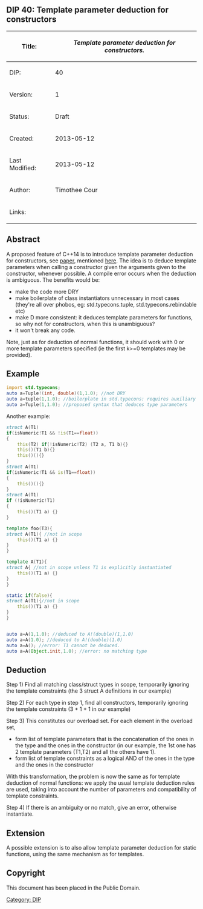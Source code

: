 == DIP 40: Template parameter deduction for constructors ==

{| class="wikitable"
!Title:	
!''Template parameter deduction for constructors.''
|-
|DIP:	
|40
|-
|Version:
|1
|-
|Status:
|Draft
|-
|Created:
|2013-05-12
|-
|Last Modified:
|2013-05-12
|-
|Author:
|Timothee Cour
|-
|Links:
|
|}

== Abstract ==
A proposed feature of C++14 is to introduce template parameter deduction for constructors, see [http://www.open-std.org/JTC1/SC22/WG21/docs/papers/2013/n3602.html paper], mentioned [http://www.meetingcpp.com/index.php/br/items/a-look-at-c14-and-beyond-papers-part-4.html here].
The idea is to deduce template parameters when calling a constructor given the arguments given to the constructor, whenever possible. A compile error occurs when the deduction is ambiguous.
The benefits would be:
* make the code more DRY
* make boilerplate of class instantiators unnecessary in most cases (they're all over phobos, eg: std.typecons.tuple, std.typecons.rebindable etc)
* make D more consistent: it deduces template parameters for functions, so why not for constructors, when this is unambiguous?
* it won't break any code.

Note, just as for deduction of normal functions, it should work with 0 or more template parameters specified (ie the first k>=0 templates may be provided).

== Example ==
<syntaxhighlight lang="d">
import std.typecons;
auto a=Tuple!(int, double)(1,1.0); //not DRY
auto a=tuple(1,1.0); //boilerplate in std.typecons: requires auxiliary class instantiator function 'tuple' just to allow this
auto a=Tuple(1,1.0); //proposed syntax that deduces type parameters
</syntaxhighlight>

Another example:

<syntaxhighlight lang="d">
struct A(T1)
if(isNumeric!T1 && !is(T1==float))
{
	this(T2) if(!isNumeric!T2) (T2 a, T1 b){}
	this()(T1 b){}
	this()(){}
}
struct A(T1)
if(isNumeric!T1 && is(T1==float))
{
	this()(){}
}
struct A(T1)
if (!isNumeric!T1)
{
    this()(T1 a) {}
}

template foo(T3){
struct A(T1){ //not in scope
    this()(T1 a) {}
}
}

template A(T1){
struct A{ //not in scope unless T1 is explicitly instantiated
    this()(T1 a) {}
}
}

static if(false){ 
struct A(T1){//not in scope
    this()(T1 a) {}
}
}


auto a=A(1,1.0); //deduced to A!(double)(1,1.0)
auto a=A(1.0); //deduced to A!(double)(1.0)
auto a=A(); //error: T1 cannot be deduced.
auto a=A(Object.init,1.0); //error: no matching type
</syntaxhighlight>

== Deduction ==
Step 1)
Find all matching class/struct types in scope, temporarily ignoring the template constraints (the 3 struct A definitions in our example)

Step 2)
For each type in step 1, find all constructors, temporarily ignoring the template constraints (3 + 1 + 1 in our example)

Step 3)
This constitutes our overload set.
For each element in the overload set,
* form list of template parameters that is the concatenation of the ones in the type and the ones in the constructor (in our example, the 1st one has 2 template parameters (T1,T2) and all the others have 1).
* form list of template constraints as a logical AND of the ones in the type and the ones in the constructor
With this transformation, the problem is now the same as for template deduction of normal functions: we apply the usual template deduction rules are used, taking into account the number of parameters and compatibility of template constraints.

Step 4)
If there is an ambiguity or no match, give an error, otherwise instantiate.

== Extension ==
A possible extension is to also allow template parameter deduction for static functions, using the same mechanism as for templates.

== Copyright ==

This document has been placed in the Public Domain.

[[Category: DIP]]